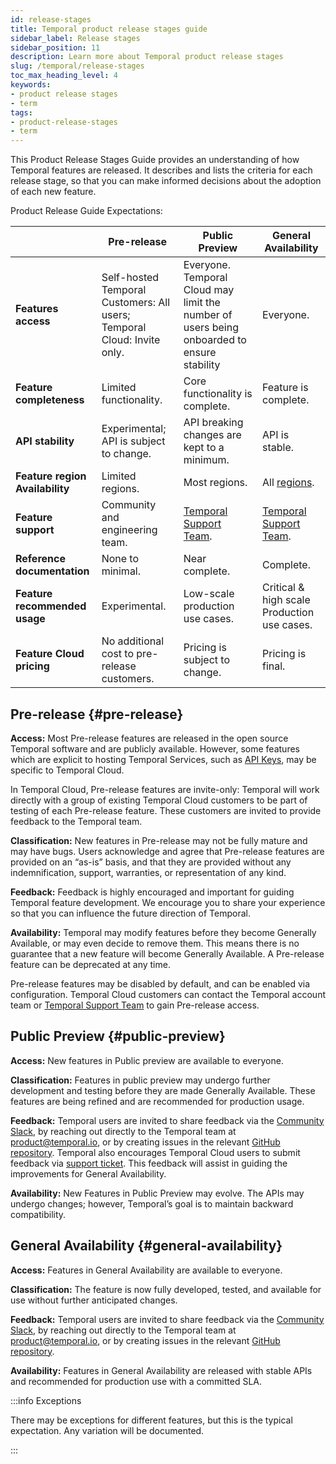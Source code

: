 ```yaml
---
id: release-stages
title: Temporal product release stages guide
sidebar_label: Release stages
sidebar_position: 11
description: Learn more about Temporal product release stages
slug: /temporal/release-stages
toc_max_heading_level: 4
keywords:
- product release stages
- term
tags:
- product-release-stages
- term
---
```


<!-- THIS FILE IS GENERATED. DO NOT EDIT THIS FILE DIRECTLY -->

This Product Release Stages Guide provides an understanding of how Temporal features are released. It describes and lists the criteria for each release stage, so that you can make informed decisions about the adoption of each new feature.

Product Release Guide Expectations:

|                                 | Pre-release                                                             | Public Preview                                                                             | General Availability                           |
| ------------------------------- | ----------------------------------------------------------------------- | ------------------------------------------------------------------------------------------ | ---------------------------------------------- |
| **Features access**             | Self-hosted Temporal Customers: All users; Temporal Cloud: Invite only. | Everyone. Temporal Cloud may limit the number of users being onboarded to ensure stability | Everyone.                                      |
| **Feature completeness**        | Limited functionality.                                                  | Core functionality is complete.                                                            | Feature is complete.                           |
| **API stability**               | Experimental; API is subject to change.                                 | API breaking changes are kept to a minimum.                                                | API is stable.                                 |
| **Feature region Availability** | Limited regions.                                                        | Most regions.                                                                              | All [regions](/cloud/service-availability#regions).       |
| **Feature support**             | Community and engineering team.                                         | [Temporal Support Team](/cloud/support).                                             | [Temporal Support Team](/cloud/support). |
| **Reference documentation**     | None to minimal.                                                        | Near complete.                                                                             | Complete.                                      |
| **Feature recommended usage**   | Experimental.                                                           | Low-scale production use cases.                                                            | Critical & high scale Production use cases.    |
| **Feature Cloud pricing**       | No additional cost to pre-release customers.                            | Pricing is subject to change.                                                              | Pricing is final.                              |

## Pre-release {#pre-release}

**Access:** Most Pre-release features are released in the open source Temporal software and are publicly available.
However, some features which are explicit to hosting Temporal Services, such as [API Keys](/cloud/api-keys), may be specific to Temporal Cloud.

In Temporal Cloud, Pre-release features are invite-only: Temporal will work directly with a group of existing Temporal Cloud customers to be part of testing of each Pre-release feature.
These customers are invited to provide feedback to the Temporal team.

**Classification:** New features in Pre-release may not be fully mature and may have bugs.
Users acknowledge and agree that Pre-release features are provided on an “as-is” basis, and that they are provided without any indemnification, support, warranties, or representation of any kind.

**Feedback:** Feedback is highly encouraged and important for guiding Temporal feature development.
We encourage you to share your experience so that you can influence the future direction of Temporal.

**Availability:** Temporal may modify features before they become Generally Available, or may even decide to remove them.
This means there is no guarantee that a new feature will become Generally Available.
A Pre-release feature can be deprecated at any time.

Pre-release features may be disabled by default, and can be enabled via configuration.
Temporal Cloud customers can contact the Temporal account team or [Temporal Support Team](/cloud/support#support-ticket) to gain Pre-release access.

## Public Preview {#public-preview}

**Access:** New features in Public preview are available to everyone.

**Classification:** Features in public preview may undergo further development and testing before they are made Generally Available.
These features are being refined and are recommended for production usage.

**Feedback:** Temporal users are invited to share feedback via the [Community Slack](http://t.mp/slack), by reaching out directly to the Temporal team at product@temporal.io, or by creating issues in the relevant [GitHub repository](https://github.com/temporalio).
Temporal also encourages Temporal Cloud users to submit feedback via [support ticket](/cloud/support#support-ticket).
This feedback will assist in guiding the improvements for General Availability.

**Availability:** New Features in Public Preview may evolve.
The APIs may undergo changes; however, Temporal’s goal is to maintain backward compatibility.

## General Availability {#general-availability}

**Access:** Features in General Availability are available to everyone.

**Classification:** The feature is now fully developed, tested, and available for use without further anticipated changes.

**Feedback:** Temporal users are invited to share feedback via the [Community Slack](http://t.mp/slack), by reaching out directly to the Temporal team at product@temporal.io, or by creating issues in the relevant [GitHub repository](https://github.com/temporalio).

**Availability:** Features in General Availability are released with stable APIs and recommended for production use with a committed SLA.

:::info Exceptions

There may be exceptions for different features, but this is the typical expectation.
Any variation will be documented.

:::

